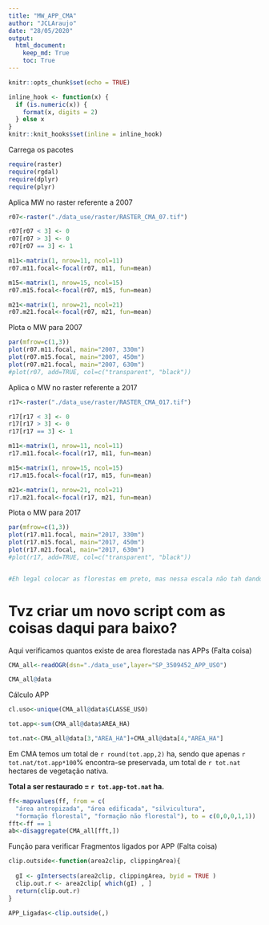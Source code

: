```yaml
---
title: "MW_APP_CMA"
author: "JCLAraujo"
date: "28/05/2020"
output: 
  html_document:
    keep_md: True
    toc: True
---
```


```r
knitr::opts_chunk$set(echo = TRUE)

inline_hook <- function(x) {
  if (is.numeric(x)) {
    format(x, digits = 2)
  } else x
}
knitr::knit_hooks$set(inline = inline_hook)
```

Carrega os pacotes 
```r
require(raster)
require(rgdal)
require(dplyr)
require(plyr)
```

Aplica MW no raster referente a 2007
```r
r07<-raster("./data_use/raster/RASTER_CMA_07.tif")

r07[r07 < 3] <- 0
r07[r07 > 3] <- 0
r07[r07 == 3] <- 1

m11<-matrix(1, nrow=11, ncol=11)
r07.m11.focal<-focal(r07, m11, fun=mean)

m15<-matrix(1, nrow=15, ncol=15)
r07.m15.focal<-focal(r07, m15, fun=mean)

m21<-matrix(1, nrow=21, ncol=21)
r07.m21.focal<-focal(r07, m21, fun=mean)
```

Plota o MW para 2007
```r
par(mfrow=c(1,3))
plot(r07.m11.focal, main="2007, 330m")
plot(r07.m15.focal, main="2007, 450m")
plot(r07.m21.focal, main="2007, 630m")
#plot(r07, add=TRUE, col=c("transparent", "black"))
```

Aplica o MW no raster referente a 2017
```r
r17<-raster("./data_use/raster/RASTER_CMA_017.tif")

r17[r17 < 3] <- 0
r17[r17 > 3] <- 0
r17[r17 == 3] <- 1

m11<-matrix(1, nrow=11, ncol=11)
r17.m11.focal<-focal(r17, m11, fun=mean)

m15<-matrix(1, nrow=15, ncol=15)
r17.m15.focal<-focal(r17, m15, fun=mean)

m21<-matrix(1, nrow=21, ncol=21)
r17.m21.focal<-focal(r17, m21, fun=mean)
```

Plota o MW para 2017
```r

par(mfrow=c(1,3))
plot(r17.m11.focal, main="2017, 330m")
plot(r17.m15.focal, main="2017, 450m")
plot(r17.m21.focal, main="2017, 630m")
#plot(r17, add=TRUE, col=c("transparent", "black"))


#Eh legal colocar as florestas em preto, mas nessa escala não tah dando para ver onde ficam os "potenciais corredores". Se aumentar o tamanho da window no MW tvz de para ver.
```


# Tvz criar um novo script com as coisas daqui para baixo?





Aqui verificamos quantos existe de area florestada nas APPs (Falta coisa)
```r
CMA_all<-readOGR(dsn="./data_use",layer="SP_3509452_APP_USO")

CMA_all@data

```

Cálculo APP
```r
cl.uso<-unique(CMA_all@data$CLASSE_USO)

tot.app<-sum(CMA_all@data$AREA_HA)

tot.nat<-CMA_all@data[3,"AREA_HA"]+CMA_all@data[4,"AREA_HA"]
```

Em CMA temos um total de `r round(tot.app,2)` ha, sendo que apenas `r tot.nat/tot.app*100`% encontra-se preservada, um total de `r tot.nat` hectares de vegetação nativa.

**Total a ser restaurado = `r tot.app-tot.nat` ha.**

```r
ff<-mapvalues(ff, from = c(
  "área antropizada", "área edificada", "silvicultura", 
  "formação florestal", "formação não florestal"), to = c(0,0,0,1,1))
fft<-ff == 1
ab<-disaggregate(CMA_all[fft,])

```

Função para verificar Fragmentos ligados por APP (Falta coisa)
```r
clip.outside<-function(area2clip, clippingArea){
  
  gI <- gIntersects(area2clip, clippingArea, byid = TRUE )
  clip.out.r <- area2clip[ which(gI) , ]
  return(clip.out.r)
}

APP_Ligadas<-clip.outside(,)
```
